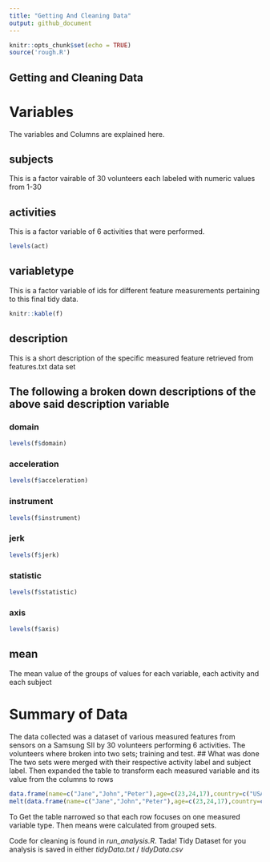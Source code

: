 ```yaml
---
title: "Getting And Cleaning Data"
output: github_document
---
```


```r
knitr::opts_chunk$set(echo = TRUE)
source('rough.R')
```

## Getting and Cleaning Data
# Variables
The variables and Columns are explained here.

## subjects
This is a factor vairable of 30 volunteers each labeled with numeric values from 1-30

## activities
This is a factor variable of 6 activities that were performed.
```r
levels(act)
```
## variabletype

This is a factor variable of ids for different feature measurements pertaining to this final tidy data.
```r
knitr::kable(f)
```

## description
This is a short description of the specific measured feature retrieved from features.txt data set

## The following a broken down descriptions of the above said description variable
### domain
```r
levels(f$domain)
```
### acceleration
```r
levels(f$acceleration)
```
### instrument
```r
levels(f$instrument)
```
### jerk
```r
levels(f$jerk)
```
### statistic
```r
levels(f$statistic)
```
### axis
```r
levels(f$axis)
```

## mean
The mean value of the groups of values for each variable, each activity and each subject

# Summary of Data
The data collected was a dataset of various measured features from sensors on a Samsung SII by 30 volunteers performing 6 activities. The volunteers where broken into two sets; training and test.
## What was done
The two sets were merged with their respective activity label and subject label. Then expanded the table to transform each measured variable and its value from the columns to rows
```r
data.frame(name=c("Jane","John","Peter"),age=c(23,24,17),country=c("USA","GHA","ENG"))
melt(data.frame(name=c("Jane","John","Peter"),age=c(23,24,17),country=c("USA","GHA","ENG")),id="name",measure.vars = c("age","country"))
```
To Get the table narrowed so that each row focuses on one measured variable type.
Then means were calculated from grouped sets.

Code for cleaning is found in *run_analysis.R*.
Tada! Tidy Dataset for you analysis is saved in either *tidyData.txt* / *tidyData.csv*